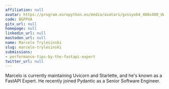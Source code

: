```yaml
---
affiliation: null
avatar: https://program.europython.eu/media/avatars/gxssyo64_400x400_UWBnBAf.jpg
code: BGPPXA
gitx_url: null
homepage: null
linkedin_url: null
mastodon_url: null
name: Marcelo Trylesinski
slug: marcelo-trylesinski
submissions:
- performance-tips-by-the-fastapi-expert
twitter_url: null
---
```


Marcelo is currently maintaining Uvicorn and Starlette, and he's known as a FastAPI Expert. He recently joined Pydantic as a Senior Software Engineer.
